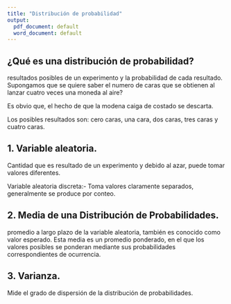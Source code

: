 ```yaml
---
title: "Distribución de probabilidad"
output:
  pdf_document: default
  word_document: default
---
```


## ¿Qué es una distribución de probabilidad?
\pagebreak
resultados posibles de un experimento y la probabilidad de cada
resultado.
\pagebreak
Supongamos que se quiere saber el numero de caras que se
obtienen al lanzar cuatro veces una moneda al aire?

Es obvio que, el hecho de que la modena caiga de costado
se descarta.

Los posibles resultados son: cero caras, una cara, dos
caras, tres caras y cuatro caras.

## 1. Variable aleatoria. 
\pagebreak
Cantidad que es
resultado de un experimento y debido al azar, puede tomar
valores diferentes.

Variable aleatoria discreta:- Toma valores
claramente separados, generalmente se produce por
conteo.

## 2. Media de una Distribución de Probabilidades. 
\pagebreak
promedio a largo plazo de la variable aleatoria,
también es conocido como valor esperado. Esta media es
un promedio ponderado, en el que los
valores posibles se ponderan mediante sus probabilidades
correspondientes de ocurrencia.

## 3. Varianza.
\pagebreak
Mide el grado de dispersión de la distribución de probabilidades.











